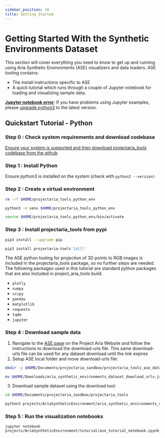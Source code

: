 ```yaml
---
sidebar_position: 10
title: Getting Started
---
```


# Getting Started With the Synthetic Environments Dataset

This section will cover everything you need to know to get up and running using Aria Synthetic Environments (ASE) visualizers and data loaders. ASE tooling contains:

* The install instructions specific to ASE
* A quick tutorial which runs through a couple of Jupyter notebook for loading and visualizing sample data.

[**Jupyter notebook error**](/docs/data_utilities/installation/troubleshooting#jupyter-notebook-error): If you have problems using Jupyter examples, please [upgrade python3](https://www.python.org/downloads/) to the latest version.

## Quickstart Tutorial - Python

### Step 0 : Check system requirements and download codebase

[Ensure your system is supported and then download projectaria_tools codebase from the github](/docs/data_utilities/installation/download_codebase)

### Step 1 : Install Python

Ensure python3 is installed on the system (check with `python3 --version)`

### Step 2 : Create a virtual environment

```bash
rm -rf $HOME/projectaria_tools_python_env

python3 -m venv $HOME/projectaria_tools_python_env

source $HOME/projectaria_tools_python_env/bin/activate
```

### Step 3 : Install projectaria_tools from pypi

```bash
pip3 install --upgrade pip

pip3 install projectaria-tools'[all]'
```

The ASE python tooling for projection of 3D points to RGB images is included in the projectaria_tools package, so no further steps are needed. The following packages used in this tutorial are standard python packages that are also included in project_aria_tools build.

* `plotly`
* `numpy`
* `scipy`
* `pandas`
* `matplotlib`
* `requests`
* `tqdm`
* `jupyter`


### Step 4 : Download sample data

1.  Navigate to the [ASE page](https://www.projectaria.com/datasets/ase/) on the Project Aria Website and follow the instructions to download the download-urls file. This same download-urls file can be used for any dataset download until the link expires
2.  Setup ASE local folder and move download-urls file:

```bash
mkdir -p $HOME/Documents/projectaria_sandbox/projectaria_tools_ase_data

mv $HOME/Downloads/aria_synthetic_environments_dataset_download_urls.json $HOME/Documents/projectaria_sandbox/projectaria_tools_ase_data/
```

3. Download sample dataset using the download tool:

```bash
cd $HOME/Documents/projectaria_sandbox/projectaria_tools

python3 projects/AriaSyntheticEnvironment/aria_synthetic_environments_downloader.py --set train --scene-ids 0-10 --cdn-file $HOME/Documents/projectaria_sandbox/projectaria_tools_ase_data/aria_synthetic_environments_dataset_download_urls.json --output-dir $HOME/Documents/projectaria_sandbox/projectaria_tools_ase_data --unzip True
```

### Step 5 : Run the visualization notebooks
```
jupyter notebook projects/AriaSyntheticEnvironment/tutorial/ase_tutorial_notebook.ipynb
```
